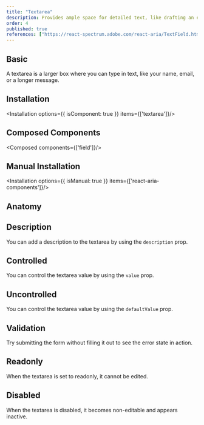 ```yaml
---
title: "Textarea"
description: Provides ample space for detailed text, like drafting an email, allowing you to elaborate on thoughts and present comprehensive information easily.
order: 4
published: true
references: ["https://react-spectrum.adobe.com/react-aria/TextField.html#textarea-1"]
---
```


## Basic

A textarea is a larger box where you can type in text, like your name, email, or a longer message.
<How minW72 toUse="forms/textarea/textarea-demo" />

## Installation
<Installation options={{ isComponent: true }} items={['textarea']}/>

## Composed Components
<Composed components={['field']}/>

## Manual Installation
<Installation options={{ isManual: true }} items={['react-aria-components']}/>

<SourceCode toShow='textarea'/>

## Anatomy
<Anatomy show='textarea-anatomy'/>

## Description
You can add a description to the textarea by using the `description` prop.
<How minW72 toUse="forms/textarea/textarea-description-demo" />


## Controlled
You can control the textarea value by using the `value` prop.
<How minW72 toUse="forms/textarea/textarea-controlled-demo" />

## Uncontrolled
You can control the textarea value by using the `defaultValue` prop.
<How minW72 toUse="forms/textarea/textarea-uncontrolled-demo" />

## Validation
Try submitting the form without filling it out to see the error state in action.
<How minW72 toUse="forms/textarea/textarea-validation-demo" />

## Readonly
When the textarea is set to readonly, it cannot be edited.
<How minW72 toUse="forms/textarea/textarea-readonly-demo" />

## Disabled
When the textarea is disabled, it becomes non-editable and appears inactive.
<How minW72 toUse="forms/textarea/textarea-disabled-demo" />
